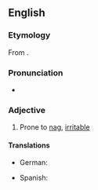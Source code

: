 ==English==

===Etymology===
From {{suffix|nag|y|lang=en}}.

===Pronunciation===
* {{IPA|/ˈnæɡiː/|lang=en}}

===Adjective===
{{en-adj|er}}

# Prone to [[nag]], [[irritable]]

====Translations====
{{trans-top|Prone to nag}}
* German: {{t|de|nörglerisch}}
{{trans-mid}}
* Spanish: {{t|es|regodeón}}
{{trans-bottom}}